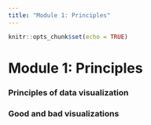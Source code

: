 ```yaml
---
title: "Module 1: Principles"
---
```


```r
knitr::opts_chunk$set(echo = TRUE)
```

# Module 1: Principles

### Principles of data visualization
### Good and bad visualizations

